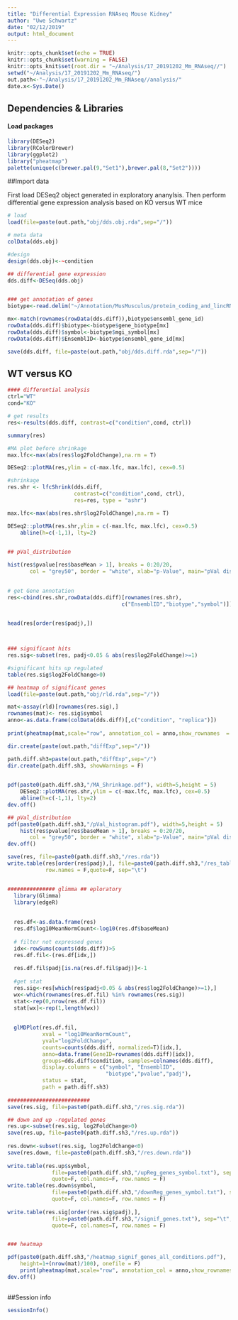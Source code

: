 ```yaml
---
title: "Differential Expression RNAseq Mouse Kidney"
author: "Uwe Schwartz"
date: "02/12/2019"
output: html_document
---
```


```r
knitr::opts_chunk$set(echo = TRUE)
knitr::opts_chunk$set(warning = FALSE)
knitr::opts_knit$set(root.dir = "~/Analysis/17_20191202_Mm_RNAseq//")
setwd("~/Analysis/17_20191202_Mm_RNAseq/")
out.path<-"~/Analysis/17_20191202_Mm_RNAseq//analysis/"
date.x<-Sys.Date()
```

## Dependencies & Libraries

#### Load packages
```r
library(DESeq2)
library(RColorBrewer)
library(ggplot2)
library("pheatmap")
palette(unique(c(brewer.pal(9,"Set1"),brewer.pal(8,"Set2"))))
```

##Import data

First load DESeq2 object generated in exploratory ananylsis. Then perform differential gene expression analysis based on KO versus WT mice

```r
# load 
load(file=paste(out.path,"obj/dds.obj.rda",sep="/"))

# meta data
colData(dds.obj)

#design
design(dds.obj)<-~condition

## differential gene expression
dds.diff<-DESeq(dds.obj)


### get annotation of genes
biotype<-read.delim("~/Annotation/MusMusculus/protein_coding_and_lincRNA_INFO.txt")

mx<-match(rownames(rowData(dds.diff)),biotype$ensembl_gene_id)
rowData(dds.diff)$biotype<-biotype$gene_biotype[mx]
rowData(dds.diff)$symbol<-biotype$mgi_symbol[mx]
rowData(dds.diff)$EnsemblID<-biotype$ensembl_gene_id[mx]
```


```r
save(dds.diff, file=paste(out.path,"obj/dds.diff.rda",sep="/"))
```

## WT versus KO

```r
#### differential analysis
ctrl="WT"
cond="KO"

# get results
res<-results(dds.diff, contrast=c("condition",cond, ctrl))

summary(res)

#MA plot before shrinkage
max.lfc<-max(abs(res$log2FoldChange),na.rm = T)

DESeq2::plotMA(res,ylim = c(-max.lfc, max.lfc), cex=0.5)  

#shrinkage
res.shr <- lfcShrink(dds.diff, 
                     contrast=c("condition",cond, ctrl), 
                     res=res, type = "ashr") 

max.lfc<-max(abs(res.shr$log2FoldChange),na.rm = T)

DESeq2::plotMA(res.shr,ylim = c(-max.lfc, max.lfc), cex=0.5)
    abline(h=c(-1,1), lty=2)

    
## pVal_distribution

hist(res$pvalue[res$baseMean > 1], breaks = 0:20/20,
       col = "grey50", border = "white", xlab="p-Value", main="pVal distribution")
     

# get Gene annotation
res<-cbind(res.shr,rowData(dds.diff)[rownames(res.shr),
                                    c("EnsemblID","biotype","symbol")])
    

head(res[order(res$padj),])



### significant hits
res.sig<-subset(res, padj<0.05 & abs(res$log2FoldChange)>=1)

#significant hits up regulated
table(res.sig$log2FoldChange>0)

## heatmap of significant genes
load(file=paste(out.path,"obj/rld.rda",sep="/"))

mat<-assay(rld)[rownames(res.sig),]
rownames(mat)<- res.sig$symbol
anno<-as.data.frame(colData(dds.diff)[,c("condition", "replica")])
  
print(pheatmap(mat,scale="row", annotation_col = anno,show_rownames  = F) )


```


```r
dir.create(paste(out.path,"diffExp",sep="/"))

path.diff.sh3=paste(out.path,"diffExp",sep="/")
dir.create(path.diff.sh3, showWarnings = F)

  
pdf(paste0(path.diff.sh3,"/MA_Shrinkage.pdf"), width=5,height = 5)
    DESeq2::plotMA(res.shr,ylim = c(-max.lfc, max.lfc), cex=0.5)
    abline(h=c(-1,1), lty=2)
dev.off()

## pVal_distribution
pdf(paste0(path.diff.sh3,"/pVal_histogram.pdf"), width=5,height = 5)
    hist(res$pvalue[res$baseMean > 1], breaks = 0:20/20,
       col = "grey50", border = "white", xlab="p-Value", main="pVal distribution")
dev.off()

save(res, file=paste0(path.diff.sh3,"/res.rda"))
write.table(res[order(res$padj),], file=paste0(path.diff.sh3,"/res_table.txt"),
            row.names = F,quote=F, sep="\t")


############### glimma ## eploratory
  library(Glimma)
  library(edgeR)
  
  
  res.df<-as.data.frame(res)
  res.df$log10MeanNormCount<-log10(res.df$baseMean)
  
  # filter not expressed genes
  idx<-rowSums(counts(dds.diff))>5
  res.df.fil<-(res.df[idx,])
  
  res.df.fil$padj[is.na(res.df.fil$padj)]<-1
  
  #get stat
  res.sig<-res[which(res$padj<0.05 & abs(res$log2FoldChange)>=1),]
  wx<-which(rownames(res.df.fil) %in% rownames(res.sig))
  stat<-rep(0,nrow(res.df.fil))
  stat[wx]<-rep(1,length(wx))
  
  
  glMDPlot(res.df.fil, 
           xval = "log10MeanNormCount",
           yval="log2FoldChange",
           counts=counts(dds.diff, normalized=T)[idx,],
           anno=data.frame(GeneID=rownames(dds.diff)[idx]),
           groups=dds.diff$condition, samples=colnames(dds.diff),
           display.columns = c("symbol", "EnsemblID",
                               "biotype","pvalue","padj"),
           status = stat,
           path = path.diff.sh3)
  
##########################
save(res.sig, file=paste0(path.diff.sh3,"/res.sig.rda"))

## down and up -regulated genes
res.up<-subset(res.sig, log2FoldChange>0)
save(res.up, file=paste0(path.diff.sh3,"/res.up.rda"))
  
res.down<-subset(res.sig, log2FoldChange<0)
save(res.down, file=paste0(path.diff.sh3,"/res.down.rda"))
  
write.table(res.up$symbol, 
              file=paste0(path.diff.sh3,"/upReg_genes_symbol.txt"), sep="\n",
              quote=F, col.names=F, row.names = F)
write.table(res.down$symbol,
              file=paste0(path.diff.sh3,"/downReg_genes_symbol.txt"), sep="\n",
              quote=F, col.names=F, row.names = F)
  
write.table(res.sig[order(res.sig$padj),],
              file=paste0(path.diff.sh3,"/signif_genes.txt"), sep="\t",
              quote=F, col.names=T, row.names = F)


### heatmap

pdf(paste0(path.diff.sh3,"/heatmap_signif_genes_all_conditions.pdf"),
    height=1+(nrow(mat)/100), onefile = F)
    print(pheatmap(mat,scale="row", annotation_col = anno,show_rownames  = F) )
dev.off()
 
```

##Session info
```r
sessionInfo()


```




